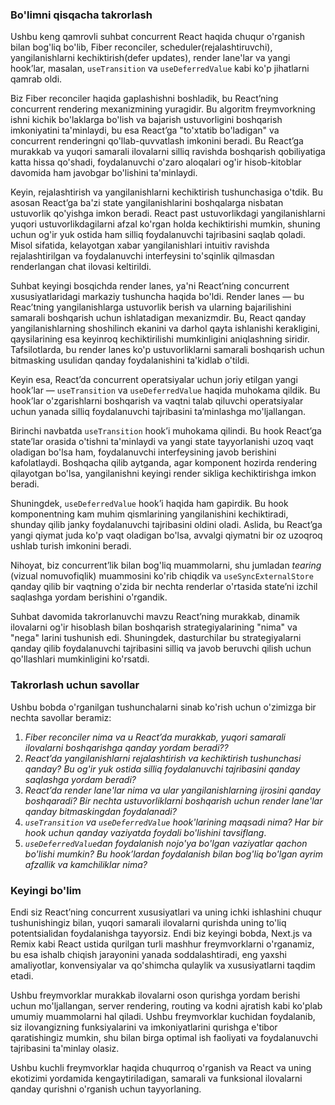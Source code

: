### Bo'limni qisqacha takrorlash
Ushbu keng qamrovli suhbat concurrent React haqida chuqur o'rganish bilan bog'liq bo'lib, Fiber reconciler, scheduler(rejalashtiruvchi), yangilanishlarni kechiktirish(defer updates), render lane'lar va yangi hook’lar, masalan, `useTransition` va `useDeferredValue` kabi ko'p jihatlarni qamrab oldi.

Biz Fiber reconciler haqida gaplashishni boshladik, bu React’ning concurrent rendering mexanizmining yuragidir. Bu algoritm freymvorkning ishni kichik bo'laklarga bo'lish va bajarish ustuvorligini boshqarish imkoniyatini ta'minlaydi, bu esa React’ga "to'xtatib bo'ladigan" va concurrent renderingni qo'llab-quvvatlash imkonini beradi. Bu React’ga murakkab va yuqori samarali ilovalarni silliq ravishda boshqarish qobiliyatiga katta hissa qo'shadi, foydalanuvchi o'zaro aloqalari og'ir hisob-kitoblar davomida ham javobgar bo'lishini ta'minlaydi.

Keyin, rejalashtirish va yangilanishlarni kechiktirish tushunchasiga o'tdik. Bu asosan React’ga ba'zi state yangilanishlarini boshqalarga nisbatan ustuvorlik qo'yishga imkon beradi. React past ustuvorlikdagi yangilanishlarni yuqori ustuvorlikdagilarni afzal ko'rgan holda kechiktirishi mumkin, shuning uchun og'ir yuk ostida ham silliq foydalanuvchi tajribasini saqlab qoladi. Misol sifatida, kelayotgan xabar yangilanishlari intuitiv ravishda rejalashtirilgan va foydalanuvchi interfeysini to'sqinlik qilmasdan renderlangan chat ilovasi keltirildi.

Suhbat keyingi bosqichda render lanes, ya'ni React’ning concurrent xususiyatlaridagi markaziy tushuncha haqida bo'ldi. Render lanes — bu Reac’tning yangilanishlarga ustuvorlik berish va ularning bajarilishini samarali boshqarish uchun ishlatadigan mexanizmdir. Bu, React qanday yangilanishlarning shoshilinch ekanini va darhol qayta ishlanishi kerakligini, qaysilarining esa keyinroq kechiktirilishi mumkinligini aniqlashning siridir. Tafsilotlarda, bu render lanes ko'p ustuvorliklarni samarali boshqarish uchun bitmasking usulidan qanday foydalanishini ta'kidlab o'tildi.

Keyin esa, React’da concurrent operatsiyalar uchun joriy etilgan yangi hook’lar — `useTransition` va `useDeferredValue` haqida muhokama qildik. Bu hook’lar o'zgarishlarni boshqarish va vaqtni talab qiluvchi operatsiyalar uchun yanada silliq foydalanuvchi tajribasini ta’minlashga mo'ljallangan.

Birinchi navbatda `useTransition` hook’i muhokama qilindi. Bu hook React’ga state’lar orasida o'tishni ta'minlaydi va yangi state tayyorlanishi uzoq vaqt oladigan bo'lsa ham, foydalanuvchi interfeysining javob berishini kafolatlaydi. Boshqacha qilib aytganda, agar komponent hozirda rendering qilayotgan bo'lsa, yangilanishni keyingi render sikliga kechiktirishga imkon beradi.

Shuningdek, `useDeferredValue` hook’i haqida ham gapirdik. Bu hook komponentning kam muhim qismlarining yangilanishini kechiktiradi, shunday qilib janky foydalanuvchi tajribasini oldini oladi. Aslida, bu React’ga yangi qiymat juda ko'p vaqt oladigan bo'lsa, avvalgi qiymatni bir oz uzoqroq ushlab turish imkonini beradi.

Nihoyat, biz concurrent’lik bilan bog'liq muammolarni, shu jumladan *tearing* (vizual nomuvofiqlik) muammosini ko'rib chiqdik va `useSyncExternalStore` qanday qilib bir vaqtning o'zida bir nechta renderlar o'rtasida state’ni izchil saqlashga yordam berishini o'rgandik.

Suhbat davomida takrorlanuvchi mavzu React’ning murakkab, dinamik ilovalarni og'ir hisoblash bilan boshqarish strategiyalarining "nima" va "nega" larini tushunish edi. Shuningdek, dasturchilar bu strategiyalarni qanday qilib foydalanuvchi tajribasini silliq va javob beruvchi qilish uchun qo'llashlari mumkinligini ko'rsatdi.


### Takrorlash uchun savollar
Ushbu bobda o'rganilgan tushunchalarni sinab ko'rish uchun o'zimizga bir nechta savollar beramiz:

1. *Fiber reconciler nima va u React’da murakkab, yuqori samarali ilovalarni boshqarishga qanday yordam beradi??*
2. *React’da yangilanishlarni rejalashtirish va kechiktirish tushunchasi qanday? Bu og'ir yuk ostida silliq foydalanuvchi tajribasini qanday saqlashga yordam beradi?*
3. *React’da render lane'lar nima va ular yangilanishlarning ijrosini qanday boshqaradi? Bir nechta ustuvorliklarni boshqarish uchun render lane'lar qanday bitmaskingdan foydalanadi?*
4. *`useTransition` va `useDeferredValue` hook'larining maqsadi nima? Har bir hook uchun qanday vaziyatda foydali bo'lishini tavsiflang*.
5. *`useDeferredValue`dan foydalanish nojo'ya bo'lgan vaziyatlar qachon bo'lishi mumkin? Bu hook’lardan foydalanish bilan bog'liq bo'lgan ayrim afzallik va kamchiliklar nima?*


### Keyingi bo'lim
Endi siz React’ning concurrent xususiyatlari va uning ichki ishlashini chuqur tushunishingiz bilan, yuqori samarali ilovalarni qurishda uning to'liq potentsialidan foydalanishga tayyorsiz. Endi biz keyingi bobda, Next.js va Remix kabi React ustida qurilgan turli mashhur freymvorklarni o'rganamiz, bu esa ishalb chiqish jarayonini yanada soddalashtiradi, eng yaxshi amaliyotlar, konvensiyalar va qo'shimcha qulaylik va xususiyatlarni taqdim etadi.

Ushbu freymvorklar murakkab ilovalarni oson qurishga yordam berishi uchun mo'ljallangan, server rendering, routing va kodni ajratish kabi ko'plab umumiy muammolarni hal qiladi. Ushbu freymvorklar kuchidan foydalanib, siz ilovangizning funksiyalarini va imkoniyatlarini qurishga e'tibor qaratishingiz mumkin, shu bilan birga optimal ish faoliyati va foydalanuvchi tajribasini ta'minlay olasiz.

Ushbu kuchli freymvorklar haqida chuqurroq o'rganish va React va uning ekotizimi yordamida kengaytiriladigan, samarali va funksional ilovalarni qanday qurishni o'rganish uchun tayyorlaning.
